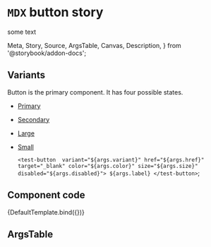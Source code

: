 # `MDX` button story
some text

  Meta,
  Story,
  Source,
  ArgsTable,
  Canvas,
  Description,
} from '@storybook/addon-docs';


## Variants

Button is the primary component. It has four possible states.

- [Primary](#primary)
- [Secondary](#secondary)
- [Large](#large)
- [Small](#small)


  `<test-button  variant="${args.variant}" href="${args.href}" target="_blank" color="${args.color}" size="${args.size}" disabled="${args.disabled}">
  ${args.label}
  </test-button>`;

## Component code

<Canvas columns={2} withSource="open" withToolbar>
  <Story
     id="components-mdxbutton--default"
   >
    {DefaultTemplate.bind({})}
   </Story>
</Canvas>


## ArgsTable

<ArgsTable story="." />
